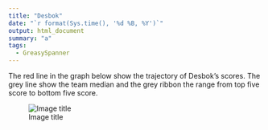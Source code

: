 ```yaml
---
title: "Desbok"
date: "`r format(Sys.time(), '%d %B, %Y')`"
output: html_document
summary: "a"
tags:
  - GreasySpanner
---
```


The red line in the graph below show the trajectory of Desbok's scores. The grey line show the team median and the grey ribbon the range from top five score to bottom five score.

![Image title](Desbok.jpg)
